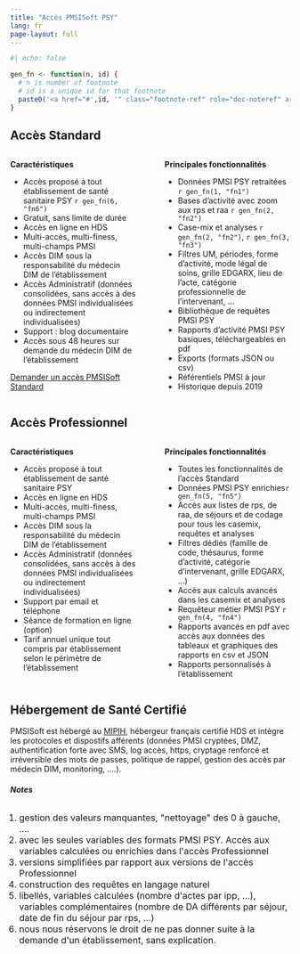 ```yaml
---
title: "Accès PMSISoft PSY"
lang: fr
page-layout: full
---
```


```r
#| echo: false

gen_fn <- function(n, id) {
  # n is number of footnote
  # id is a unique id for that footnote
  paste0('<a href="#',id, '" class="footnote-ref" role="doc-noteref" aria-expanded="false"><sup>', n, '</sup></a>')
}
```

## Accès Standard 

:::: {.columns}

::: {.column width="49%"}
**Caractéristiques**

- Accès proposé à  tout établissement de santé sanitaire PSY `r gen_fn(6, "fn6")`
- Gratuit, sans limite de durée
- Accès en ligne en HDS
- Multi-accès, multi-finess, multi-champs PMSI
- Accès DIM sous la responsabilité du médecin DIM de l'établissement
- Accès Administratif (données consolidées, sans accès à des données PMSI individualisées ou indirectement individualisées)
- Support : blog documentaire
- Accès sous 48 heures sur demande du médecin DIM de l'établissement

[Demander un accès PMSISoft Standard](https://www.lespmsi.com/contact-pmsisoft/)
:::

::: {.column width="2%"}

:::

::: {.column width="49%"}
**Principales fonctionnalités**

- Données PMSI PSY retraitées `r gen_fn(1, "fn1")`
- Bases d'activité avec zoom aux rps et raa `r gen_fn(2, "fn2")`
- Case-mix et analyses `r gen_fn(2, "fn2")`, `r gen_fn(3, "fn3")`
- Filtres UM, périodes, forme d'activité, mode légal de soins, grille EDGARX, lieu de l'acte, catégorie professionnelle de l'intervenant, ...
- Bibliothèque de requêtes PMSI PSY
- Rapports d'activité PMSI PSY basiques, téléchargeables en pdf
- Exports (formats JSON ou csv)
- Référentiels PMSI à jour
- Historique depuis 2019
:::
::::

## Accès Professionnel

:::: {.columns}

::: {.column width="49%"}
**Caractéristiques**

- Accès proposé à  tout établissement de santé sanitaire PSY
- Accès en ligne en HDS
- Multi-accès, multi-finess, multi-champs PMSI
- Accès DIM sous la responsabilité du médecin DIM de l'établissement
- Accès Administratif (données consolidées, sans accès à des données PMSI individualisées ou indirectement individualisées)
- Support par email et téléphone  
- Séance de formation en ligne (option)
- Tarif annuel unique tout compris par établissement selon le périmètre de l'établissement
:::

::: {.column width="2%"}

:::

::: {.column width="49%"}
**Principales fonctionnalités**

- Toutes les fonctionnalités de l'accès Standard
- Données PMSI PSY enrichies`r gen_fn(5, "fn5")`
- Accès aux listes de rps, de raa, de séjours et de codage pour tous les casemix, requêtes et analyses
- Filtres dédiés (famille de code, thésaurus, forme d'activité, catégorie d'intervenant, grille EDGARX, ...)
- Accès aux calculs avancés dans les casemix et analyses
- Requêteur métier PMSI PSY `r gen_fn(4, "fn4")`
- Rapports avancés en pdf avec accès aux données des tableaux et graphiques des rapports en csv et JSON
- Rapports personnalisés à l'établissement
:::
::::

## Hébergement de Santé Certifié  

PMSISoft est hébergé au [MIPIH](https://www.mipih.fr/hebergement-infogerance), hébergeur français certifié HDS et intègre les protocoles et dispostifs afférents (données PMSI cryptées, DMZ, authentification forte avec SMS, log accès, https, cryptage renforcé et irréversible des mots de passes, politique de rappel, gestion des accès par médecin DIM, monitoring, ....). 

```{=html}
<footer>
  <h6><b>Notes</b></h6>
  <font size="3">
  <ol  style="padding-left: 1rem;">
    <li id="fn1">gestion des valeurs manquantes, "nettoyage" des 0 à gauche, ....</li>
    <li id="fn2">avec les seules variables des formats PMSI PSY. Accès aux variables calculées ou enrichies dans l'accès Professionnel</li>
    <li id="fn3">versions simplifiées par rapport aux versions de l'accès Professionnel</li>
    <li id="fn4">construction des requêtes en langage naturel </li>
    <li id="fn5">libellés, variables calculées (nombre d'actes par ipp, ...), variables complémentaires (nombre de DA différents par séjour, date de fin du séjour par rps, ...)</li>
    <li id="fn6">nous nous réservons le droit de ne pas donner suite à la demande d'un établissement, sans explication.</li>
  </ol>
  </font>
</footer>
```